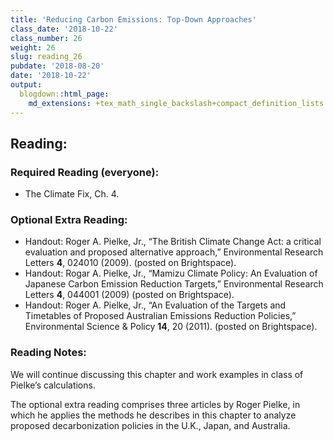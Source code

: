 ```yaml
---
title: 'Reducing Carbon Emissions: Top-Down Approaches'
class_date: '2018-10-22'
class_number: 26
weight: 26
slug: reading_26
pubdate: '2018-08-20'
date: '2018-10-22'
output:
  blogdown::html_page:
    md_extensions: +tex_math_single_backslash+compact_definition_lists
---
```

## Reading:

### Required Reading (everyone):
* The Climate Fix, Ch. 4.

### Optional Extra Reading:

* Handout: Roger A. Pielke, Jr., "The British Climate Change Act: a critical evaluation and proposed alternative approach," Environmental Research Letters **4**, 024010 (2009). (posted on Brightspace).
* Handout: Rogar A. Pielke, Jr., "Mamizu Climate Policy: An Evaluation of Japanese Carbon Emission Reduction Targets," Environmental Research Letters **4**, 044001 (2009) (posted on Brightspace).
* Handout: Roger A. Pielke, Jr., "An Evaluation of the Targets and Timetables of Proposed Australian Emissions Reduction Policies," Environmental Science & Policy **14**, 20 (2011). (posted on Brightspace).

### Reading Notes:

We will continue discussing this chapter and work examples in class of Pielke's calculations.

The optional extra reading comprises three articles by Roger Pielke, in which he applies the methods he describes in this chapter to analyze proposed decarbonization policies in the U.K., Japan, and Australia.
